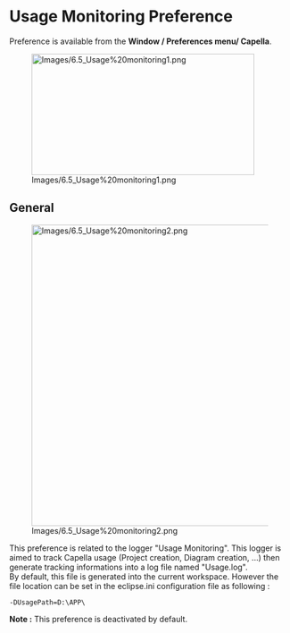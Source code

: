 = Usage Monitoring Preference =
 
Preference is available from the '''Window / Preferences menu/ Capella'''.
 
[[Image:Images/6.5_Usage%20monitoring1.png|399x217px]]

== General ==

[[Image:Images/6.5_Usage%20monitoring2.png|616x539px]]

This preference is related to the logger "Usage Monitoring". This logger is aimed to track Capella usage (Project creation, Diagram creation, ...) then generate tracking informations into a log file named "Usage.log".<br>
By default, this file is generated into the current workspace. However the file location can be set in the eclipse.ini configuration file as following :

 -DUsagePath=D:\APP\<UsagePath>

''' Note :''' This preference is deactivated by default.